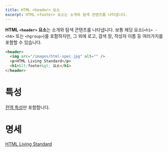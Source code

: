 ```yaml
---
title: HTML <header> 요소
excerpt: HTML <footer> 요소는 소개와 탐색 콘텐츠를 나타냅니다.
---
```


**HTML `<header>` 요소**는 소개와 탐색 콘텐츠를 나타냅니다. 보통 헤딩 요소(`<h1> - <h6>` 또는 `<hgroup>`)를 포함하지만, 그 외에 로고, 검색 창, 작성자 이름 등 여러가지를 포함할 수 있습니다.

```html
<header>
  <img src="/images/html-spec.jpg" alt="" />
  <p>HTML Living Standard</p>
  <h1>&lt;footer&gt; 요소</h1>
</header>
```

# 특성

[전역 특성](https://developer.mozilla.org/ko/docs/Web/HTML/Global_attributes)만 포함합니다.

# 명세

[HTML Living Standard](https://html.spec.whatwg.org/multipage/sections.html#the-header-element)
